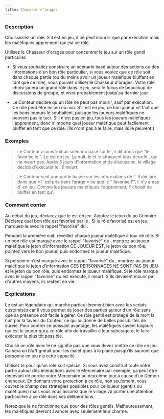 ```yaml
---
title: Chasseur d'orages
---
```



<Fabled CHASSEUR_D_ORAGES header />

### Description

Choississez un rôle. S'il est en jeu, il ne peut mourrir que par exécution mais les maléfiques apprennent qui est ce rôle.

Utilisez le Chasseur d'orages pour concentrer le jeu sur un rôle gentil particulier.

- Si vous souhaitez construire un scénario basé autour des actions ou des informations d'un bon rôle particulier, si vous voulez que ce rôle soit dans chaque partie (ou du moins avoir un joueur maléfique bluffant en tant que ce rôle), vous pouvez utiliser le Chasseur d'orages. Votre rôle choisi jouera un grand rôle dans le jeu, sera le focus de beaucoup de discussions de groupe, et vivra probablement jusqu'au dernier jour.

- Le Conteur déclare qu'un rôle ne peut pas mourir, sauf par exécution. Ce rôle peut être en jeu ou non. S'il est en jeu, ce bon joueur vit tant que les bons joueurs le souhaitent, puisque les joueurs maléfiques ne peuvent pas le tuer. S'il n'est pas en jeu, tous les joueurs maléfiques l'apprennent, donc n'importe quel joueur maléfique peut facilement bluffer en tant que ce rôle. (Ils n'ont pas à le faire, mais ils le peuvent.)

### Exemples

> Le Conteur a construit un scénario basé sur le <Role GENERAL />, il dit donc que "le <Fabled CHASSEUR_D_ORAGES/> favorise le <Role GENERAL/>". Le <Role GENERAL /> est en jeu. La nuit, le <Role IMP /> et le <Role PARRAIN /> attaquent tous deux le <Role GENERAL />, qui ne meurt pas. Après 5 jours d'information et de discussion, le village décide d'exécuter le <Role GENERAL />. Il meurt.

> Le Conteur veut une partie basée sur les informations de l'<Role EMPATHIQUE />, il déclare donc que « l’<Role EMPATHIQUE /> est pris dans l’orage » ou que le "<Fabled CHASSEUR_D_ORAGES/> favorise l'<Role EMPATHIQUE />". Il n'y a pas d'<Role EMPATHIQUE /> en jeu. Comme les joueurs maléfiques l'apprennent, l'<Role EMPOISONNEUR /> choisit de bluffer en tant qu'<Role EMPATHIQUE />.

### Comment conter

Au début du jeu, déclarez que le <Fabled CHASSEUR_D_ORAGES/> est en jeu. Ajoutez le jeton du <Fabled CHASSEUR_D_ORAGES/> au Grimoire. Déclarez quel bon rôle est favorisé par le <Fabled CHASSEUR_D_ORAGES/>. Si le rôle favorisé est en jeu, marquez-le avec le rappel "favorisé" du <Fabled CHASSEUR_D_ORAGES/>.

Pendant la première nuit, réveillez chaque joueur maléfique à tour de rôle. Si un bon rôle est marqué avec le rappel "favorisé" du <Fabled CHASSEUR_D_ORAGES/>, montrez au joueur maléfique le jeton d'information CE JOUEUR EST, le jeton du bon rôle, pointez vers le bon joueur, puis endormez le joueur maléfique.

Si personne n'est marqué avec le rappel "favorisé" du <Fabled CHASSEUR_D_ORAGES/>, montrez au joueur maléfique le jeton d'information CES PERSONNAGES NE SONT PAS EN JEU et le jeton du bon rôle, puis endormez le joueur maléfique. Si le rôle marqué avec le rappel "favorisé" du <Fabled CHASSEUR_D_ORAGES/> est exécuté, il meurt. S'ils devaient mourir par d'autres moyens, ils restent en vie.

### Explications

Le <Fabled CHASSEUR_D_ORAGES/> est un légendaire qui marche particulièrement bien avec les scripts customisés car il vous permet de jouer des parties autour d’un rôle sans que sa présence soit facile à gérer. Ce rôle gentil est protégé de la mort la nuit par la faveur du Conteur ce qui lui donne de belles possibilités de survie. Pour contrer ce puissant avantage, les maléfiques savent toujours qui est le joueur qui a ce rôle afin de travailler à leur sabotage et le faire exécuter le plus tôt possible.

Choisir un rôle avec le <Fabled CHASSEUR_D_ORAGES/> ne signifie pas que vous devez mettre ce rôle en jeu. Ca sera un bluff gratuit pour les maléfiques à la place puisqu’ils sauront que personne en jeu n’a cette capacité.

Utilisez le <Fabled CHASSEUR_D_ORAGES/> pour qu’un rôle soit spécial. Si vous avez construit toute votre partie autour des interactions avec le Mercenaire par exemple, ça peut être décevant de perdre votre Mercenaire au deuxième jour à cause d’un Démon chanceux. En donnant votre protection à ce rôle, non seulement, vous ouvrez le champ des stratégies possibles pour ce joueur (gentils ou maléfiques) mais vous vous assurez que le village va porter une attention particulière à ce rôle dans ses délibérations.

Notez que le <Fabled CHASSEUR_D_ORAGES/> ne fonctionne que pour des rôles gentils. Malheureusement, les maléfiques devront avancer avec seulement leur charme.
